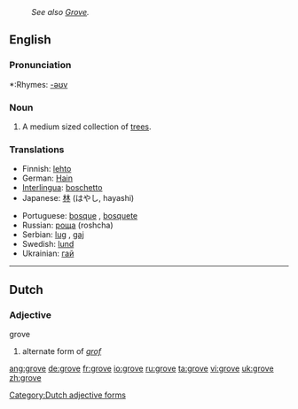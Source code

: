 :''See also [[Grove]].''
==English==

===Pronunciation===
*:Rhymes: [[Rhymes:English:-əʊv|-əʊv]]

===Noun===
{{en-noun}}

# A medium sized collection of [[tree]]s.

===Translations===
{{rfc-level|Translations at L3+ (AutoFormat would have corrected level of Translations)}}
{{top}}
*Finnish: [[lehto]]
*German: [[Hain]] {{m}}
*[[Interlingua]]: [[boschetto]]
*Japanese: [[林]] (はやし, hayashi)
{{mid}}
*Portuguese: [[bosque]] {{m}}, [[bosquete]] {{m}}
*Russian: [[роща]] (roshcha) {{f}}
*Serbian: [[lug]] {{m}}, [[gaj]] {{m}}
*Swedish: [[lund]]
*Ukrainian: [[:uk:Гай|гай]] {{m}}
{{bottom}}

----

==Dutch==

===Adjective===
;grove

# alternate form of ''[[grof]]''

[[Category:Dutch adjective forms]]

[[ang:grove]]
[[de:grove]]
[[fr:grove]]
[[io:grove]]
[[ru:grove]]
[[ta:grove]]
[[vi:grove]]
[[uk:grove]]
[[zh:grove]]